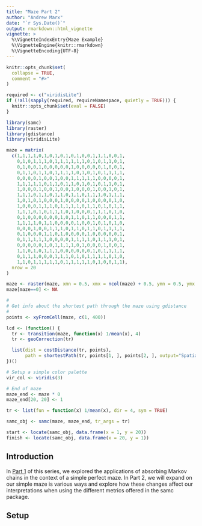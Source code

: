 ```yaml
---
title: "Maze Part 2"
author: "Andrew Marx"
date: "`r Sys.Date()`"
output: rmarkdown::html_vignette
vignette: >
  %\VignetteIndexEntry{Maze Example}
  %\VignetteEngine{knitr::rmarkdown}
  %\VignetteEncoding{UTF-8}
---
```


```r
knitr::opts_chunk$set(
  collapse = TRUE,
  comment = "#>"
)

required <- c("viridisLite")
if (!all(sapply(required, requireNamespace, quietly = TRUE))) {
  knitr::opts_chunk$set(eval = FALSE)
}

library(samc)
library(raster)
library(gdistance)
library(viridisLite)

maze = matrix(
  c(1,1,1,1,0,1,0,1,0,1,0,1,0,0,1,1,1,0,0,1,
    0,1,0,1,1,1,0,1,1,1,1,1,1,0,1,0,1,1,0,1,
    0,1,0,0,1,0,0,0,0,0,1,0,0,0,0,0,1,0,0,1,
    0,1,1,0,1,1,0,1,1,1,1,0,1,0,1,0,1,1,1,1,
    0,0,0,0,1,0,0,1,0,0,1,1,1,1,1,0,0,0,0,1,
    1,1,1,1,1,0,1,1,0,1,1,0,1,0,1,0,1,1,0,1,
    1,0,0,0,1,0,0,1,0,0,1,0,0,0,1,0,0,1,0,1,
    1,1,1,0,1,1,0,1,1,0,1,1,0,1,1,1,0,1,1,1,
    1,0,1,0,1,0,0,0,1,0,0,0,0,1,0,0,0,0,1,0,
    1,0,0,0,1,1,1,0,1,1,1,1,0,1,1,0,1,0,1,1,
    1,1,1,0,1,0,1,1,1,0,1,0,0,0,1,1,1,0,1,0,
    0,1,0,0,0,0,0,0,1,0,1,1,0,1,1,0,0,0,1,1,
    1,1,1,1,0,1,1,0,0,0,0,1,0,0,1,0,1,0,1,0,
    0,0,0,1,0,0,1,1,1,0,1,1,0,1,1,0,1,1,1,1,
    0,1,0,0,0,1,1,0,1,0,0,0,0,1,0,0,0,0,0,1,
    0,1,1,1,1,1,0,0,0,0,1,1,1,1,0,1,1,1,0,1,
    0,0,0,0,0,1,0,1,1,1,1,0,1,0,0,0,1,0,0,1,
    1,1,0,1,0,1,1,1,0,0,0,0,0,0,1,0,1,1,1,1,
    0,1,1,1,0,0,0,1,1,1,0,1,0,1,1,1,1,0,1,0,
    1,1,0,1,1,1,1,1,0,1,1,1,1,1,0,1,0,0,1,1),
  nrow = 20
)

maze <- raster(maze, xmn = 0.5, xmx = ncol(maze) + 0.5, ymn = 0.5, ymx = nrow(maze) + 0.5)
maze[maze==0] <- NA

#
# Get info about the shortest path through the maze using gdistance
#
points <- xyFromCell(maze, c(1, 400))

lcd <- (function() {
  tr <- transition(maze, function(x) 1/mean(x), 4)
  tr <- geoCorrection(tr)

  list(dist = costDistance(tr, points),
       path = shortestPath(tr, points[1, ], points[2, ], output="SpatialLines"))
})()

# Setup a simple color palette
vir_col <- viridis(3)

# End of maze
maze_end <- maze * 0
maze_end[20, 20] <- 1

tr <- list(fun = function(x) 1/mean(x), dir = 4, sym = TRUE)

samc_obj <- samc(maze, maze_end, tr_args = tr)

start <- locate(samc_obj, data.frame(x = 1, y = 20))
finish <- locate(samc_obj, data.frame(x = 20, y = 1))
```


## Introduction

In [Part 1](example-maze-part1.html) of this series, we explored the applications of absorbing Markov chains in the context of a simple perfect maze. In Part 2, we will expand on our simple maze is various ways and explore how these changes affect our interpretations when using the different metrics offered in the samc package.

## Setup
